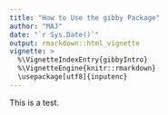 ```yaml
---
title: "How to Use the gibby Package"
author: "MAJ"
date: "`r Sys.Date()`"
output: rmarkdown::html_vignette
vignette: >
  %\VignetteIndexEntry{gibbyIntro}
  %\VignetteEngine{knitr::rmarkdown}
  \usepackage[utf8]{inputenc}
---
```




This is a test.

